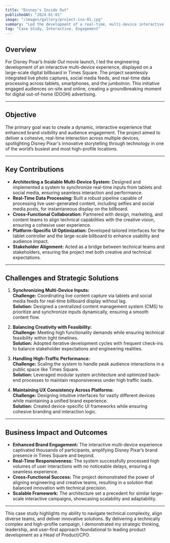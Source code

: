 ```yaml
---
title: "Disney's Inside Out"
publishedAt: "2024-01-01"
image: "/images/gallery/project-iso-01.jpg"
summary: "Led the development of a real-time, multi-device interactive campaign for Disney Pixar’s Inside Out in Times Square, delivering a seamless user experience that blended technical innovation with strategic brand engagement."
tag: "Case Study, Interactive, Engagement"
---
```


## **Overview**

For Disney Pixar’s _Inside Out_ movie launch, I led the engineering development of an interactive multi-device experience, displayed on a large-scale digital billboard in Times Square. The project seamlessly integrated live photo captures, social media feeds, and real-time data processing across tablets, smartphones, and the jumbotron. This initiative engaged audiences on-site and online, creating a groundbreaking moment for digital out-of-home (DOOH) advertising.

---

## **Objective**

The primary goal was to create a dynamic, interactive experience that enhanced brand visibility and audience engagement. The project aimed to deliver a cohesive, real-time interaction across multiple devices, spotlighting Disney Pixar's innovative storytelling through technology in one of the world’s busiest and most high-profile locations.

---

## **Key Contributions**

-   **Architecting a Scalable Multi-Device System:** Designed and implemented a system to synchronize real-time inputs from tablets and social media, ensuring seamless interaction and performance.
-   **Real-Time Data Processing:** Built a robust pipeline capable of processing live user-generated content, including selfies and social media posts, for instantaneous display on the billboard.
-   **Cross-Functional Collaboration:** Partnered with design, marketing, and content teams to align technical capabilities with the creative vision, ensuring a cohesive user experience.
-   **Platform-Specific UI Optimization:** Developed tailored interfaces for the tablet controller and the large-scale billboard to enhance usability and audience impact.
-   **Stakeholder Alignment:** Acted as a bridge between technical teams and stakeholders, ensuring the project met both creative and technical expectations.

---

## **Challenges and Strategic Solutions**

1. **Synchronizing Multi-Device Inputs:**  
   **Challenge:** Coordinating live content capture via tablets and social media feeds for real-time billboard display without lag.  
   **Solution:** Designed a centralized content management system (CMS) to prioritize and synchronize inputs dynamically, ensuring a smooth content flow.

2. **Balancing Creativity with Feasibility:**  
   **Challenge:** Meeting high functionality demands while ensuring technical feasibility within tight timelines.  
   **Solution:** Adopted iterative development cycles with frequent check-ins to balance stakeholder expectations and engineering realities.

3. **Handling High-Traffic Performance:**  
   **Challenge:** Scaling the system to handle peak audience interactions in a public space like Times Square.  
   **Solution:** Leveraged modular system architecture and optimized back-end processes to maintain responsiveness under high traffic loads.

4. **Maintaining UX Consistency Across Platforms:**  
   **Challenge:** Designing intuitive interfaces for vastly different devices while maintaining a unified brand experience.  
   **Solution:** Created device-specific UI frameworks while ensuring cohesive branding and interaction logic.

---

## **Business Impact and Outcomes**

-   **Enhanced Brand Engagement:** The interactive multi-device experience captivated thousands of participants, amplifying Disney Pixar’s brand presence in Times Square and beyond.
-   **Real-Time Responsiveness:** The system successfully processed high volumes of user interactions with no noticeable delays, ensuring a seamless experience.
-   **Cross-Functional Success:** The project demonstrated the power of aligning engineering and creative teams, resulting in a solution that balanced innovation with technical precision.
-   **Scalable Framework:** The architecture set a precedent for similar large-scale interactive campaigns, showcasing scalability and adaptability.

---

This case study highlights my ability to navigate technical complexity, align diverse teams, and deliver innovative solutions. By delivering a technically complex and high-profile campaign, I demonstrated my strategic thinking, leadership, and user-first approach foundational to leading product development as a Head of Product/CPO.
